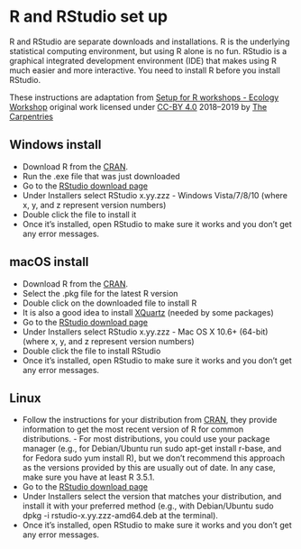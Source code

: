 # R and RStudio set up {-}

R and RStudio are separate downloads and installations. 
R is the underlying statistical computing environment, but using R alone is no fun. 
RStudio is a graphical integrated development environment (IDE) that makes using R much easier and more interactive. 
You need to install R before you install RStudio.

These instructions are adaptation from [Setup for R workshops - Ecology Workshop](https://datacarpentry.org/ecology-workshop/setup-r-workshop.html) original work licensed under [CC-BY 4.0](https://creativecommons.org/licenses/by/4.0/) 2018–2019 by [The Carpentries](https://carpentries.org/)

## Windows install

- Download R from the [CRAN](https://cran.r-project.org/bin/windows/base/release.htm).
- Run the .exe file that was just downloaded
- Go to the [RStudio download page](https://www.rstudio.com/products/rstudio/download/#download)
- Under Installers select RStudio x.yy.zzz - Windows Vista/7/8/10 (where x, y, and z represent version numbers)
- Double click the file to install it
- Once it’s installed, open RStudio to make sure it works and you don’t get any error messages.

## macOS install

- Download R from the [CRAN](https://cran.r-project.org/bin/windows/base/release.htm).
- Select the .pkg file for the latest R version
- Double click on the downloaded file to install R
- It is also a good idea to install [XQuartz](https://www.xquartz.org/) (needed by some packages)
- Go to the [RStudio download page](https://www.rstudio.com/products/rstudio/download/#download)
- Under Installers select RStudio x.yy.zzz - Mac OS X 10.6+ (64-bit) (where x, y, and z represent version numbers)
- Double click the file to install RStudio
- Once it’s installed, open RStudio to make sure it works and you don’t get any error messages.

## Linux
- Follow the instructions for your distribution from [CRAN](https://cran.r-project.org/bin/windows/base/release.htm), they provide information to get the most recent version of R for common distributions. - For most distributions, you could use your package manager (e.g., for Debian/Ubuntu run sudo apt-get install r-base, and for Fedora sudo yum install R), but we don’t recommend this approach as the versions provided by this are usually out of date. In any case, make sure you have at least R 3.5.1.
- Go to the [RStudio download page](https://www.rstudio.com/products/rstudio/download/#download)
- Under Installers select the version that matches your distribution, and install it with your preferred method (e.g., with Debian/Ubuntu sudo dpkg -i rstudio-x.yy.zzz-amd64.deb at the terminal).
- Once it’s installed, open RStudio to make sure it works and you don’t get any error messages.
